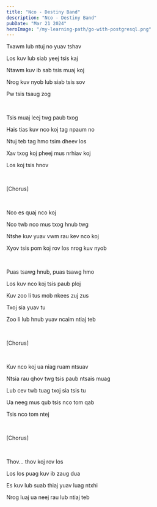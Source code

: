 ```yaml
---
title: "Nco - Destiny Band"
description: "Nco - Destiny Band"
pubDate: "Mar 21 2024"
heroImage: "/my-learning-path/go-with-postgresql.png"
---
```


Txawm lub ntuj no yuav tshav

Los kuv lub siab yeej tsis kaj

Ntawm kuv ib sab tsis muaj koj

Nrog kuv nyob lub siab tsis sov

Pw tsis tsaug zog

<br />

Tsis muaj leej twg paub txog

Hais tias kuv nco koj tag npaum no

Ntuj teb tag hmo tsim dheev los

Xav txog koj pheej mus nrhiav koj

Los koj tsis hnov

<br />

[Chorus]

<br />

Nco es quaj nco koj

Nco twb nco mus txog hnub twg

Ntshe kuv yuav vwm rau kev nco koj

Xyov tsis pom koj rov los nrog kuv nyob

<br />

Puas tsawg hnub, puas tsawg hmo

Los kuv nco koj tsis paub ploj

Kuv zoo li tus mob nkees zuj zus

Txoj sia yuav tu

Zoo li lub hnub yuav ncaim ntiaj teb

<br />

[Chorus]

<br />

Kuv nco koj ua niag ruam ntsuav

Ntsia rau qhov twg tsis paub ntsais muag

Lub cev twb tuag txoj sia tsis tu

Ua neeg mus qub tsis nco tom qab

Tsis nco tom ntej

<br />

[Chorus]

<br />

Thov... thov koj rov los

Los los puag kuv ib zaug dua

Es kuv lub suab thiaj yuav luag ntxhi

Nrog luaj ua neej rau lub ntiaj teb